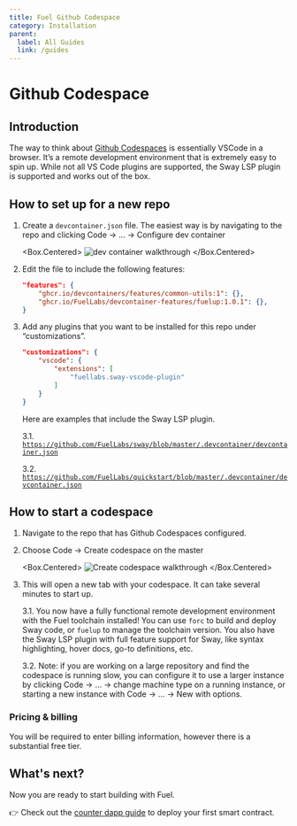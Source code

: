 ---
title: Fuel Github Codespace
category: Installation
parent:
  label: All Guides
  link: /guides
---

# Github Codespace

## Introduction

The way to think about [Github Codespaces](https://github.com/features/codespaces) is essentially VSCode in a browser. It’s a remote development environment that is extremely easy to spin up. While not all VS Code plugins are supported, the Sway LSP plugin is supported and works out of the box.

## How to set up for a new repo

1. Create a `devcontainer.json` file. The easiest way is by navigating to the repo and clicking Code → … → Configure dev container

    <Box.Centered>
    ![dev container walkthrough](/images/dev-container.gif)
    </Box.Centered>

2. Edit the file to include the following features:

    ```json
    "features": {
        "ghcr.io/devcontainers/features/common-utils:1": {},
        "ghcr.io/FuelLabs/devcontainer-features/fuelup:1.0.1": {},
    }
    ```

3. Add any plugins that you want to be installed for this repo under “customizations”.

    ```json
    "customizations": {
        "vscode": {
            "extensions": [
                "fuellabs.sway-vscode-plugin"
            ]
        }
    }
    ```

    Here are examples that include the Sway LSP plugin.

    3.1. [`https://github.com/FuelLabs/sway/blob/master/.devcontainer/devcontainer.json`](https://github.com/FuelLabs/sway/blob/master/.devcontainer/devcontainer.json)

    3.2. [`https://github.com/FuelLabs/quickstart/blob/master/.devcontainer/devcontainer.json`](https://github.com/FuelLabs/quickstart/blob/master/.devcontainer/devcontainer.json)

## How to start a codespace

1. Navigate to the repo that has Github Codespaces configured.
2. Choose Code → Create codespace on the master

    <Box.Centered>
    ![Create codespace walkthrough](/images/create-codespace.gif)
    </Box.Centered>

3. This will open a new tab with your codespace. It can take several minutes to start up.

    3.1.  You now have a fully functional remote development environment with the Fuel toolchain installed! You can use `forc` to build and deploy Sway code, or `fuelup` to manage the toolchain version. You also have the Sway LSP plugin with full feature support for Sway, like syntax highlighting, hover docs, go-to definitions, etc.

    3.2. Note: if you are working on a large repository and find the codespace is running slow, you can configure it to use a larger instance by clicking Code → … → change machine type on a running instance, or starting a new instance with Code → … → New with options.

### Pricing & billing

You will be required to enter billing information, however there is a substantial free tier.

## What's next?

Now you are ready to start building with Fuel.

👉 Check out the [counter dapp guide](/guides/counter-dapp) to deploy your first smart contract.
